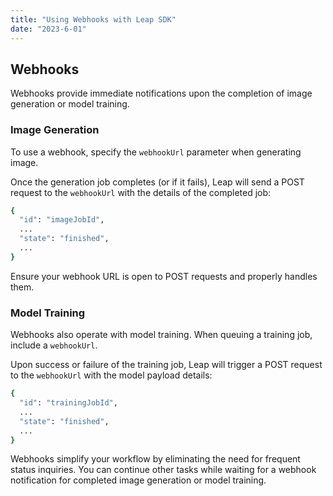 ```yaml
---
title: "Using Webhooks with Leap SDK"
date: "2023-6-01"
---
```



## Webhooks

Webhooks provide immediate notifications upon the completion of image generation or model training. 

### Image Generation

To use a webhook, specify the `webhookUrl` parameter when generating image.

Once the generation job completes (or if it fails), Leap will send a POST request to the `webhookUrl` with the details of the completed job:

```bash
{
  "id": "imageJobId",
  ...
  "state": "finished",
  ...
}
```
<Callout emoji="ℹ">
Ensure your webhook URL is open to POST requests and properly handles them.
</Callout>

### Model Training 

Webhooks also operate with model training. When queuing a training job, include a `webhookUrl`.

Upon success or failure of the training job, Leap will trigger a POST request to the `webhookUrl` with the model payload details:

```bash
{
  "id": "trainingJobId",
  ...
  "state": "finished",
  ...
}
```

Webhooks simplify your workflow by eliminating the need for frequent status inquiries. You can continue other tasks while waiting for a webhook notification for completed image generation or model training.